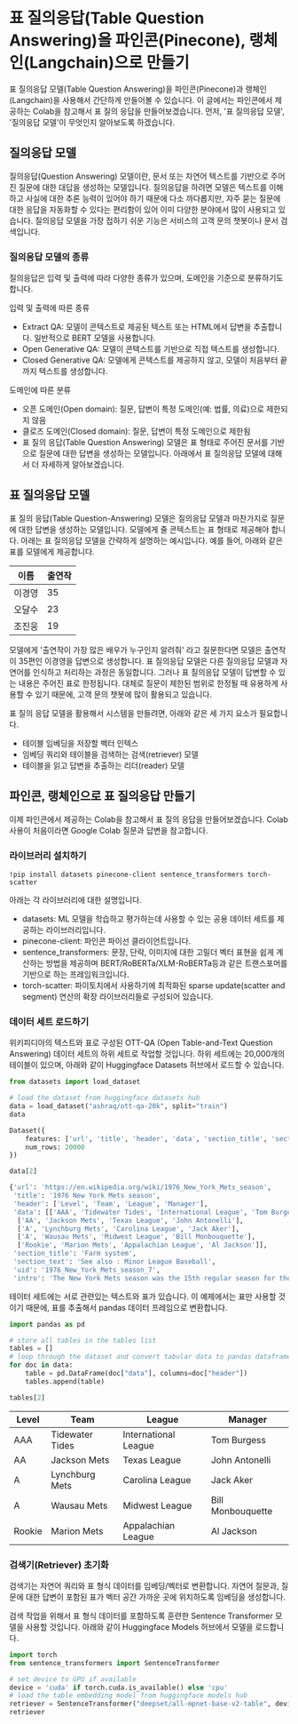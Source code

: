 # 표 질의응답(Table Question Answering)을 파인콘(Pinecone), 랭체인(Langchain)으로 만들기
표 질의응답 모델(Table Question Answering)을 파인콘(Pinecone)과 랭체인(Langchain)을 사용해서 간단하게 만들어볼 수 있습니다. 이 글에서는 파인콘에서 제공하는 Colab을 참고해서 표 질의 응답을 만들어보겠습니다. 먼저, '표 질의응답 모델', '질의응답 모델'이 무엇인지 알아보도록 하겠습니다.

## 질의응답 모델
질의응답(Question Answering) 모델이란, 문서 또는 자연어 텍스트를 기반으로 주어진 질문에 대한 대답을 생성하는 모델입니다. 질의응답을 하려면 모델은 텍스트를 이해하고 사실에 대한 추론 능력이 있어야 하기 때문에 다소 까다롭지만, 자주 묻는 질문에 대한 응답을 자동화할 수 있다는 편리함이 있어 이미 다양한 분야에서 많이 사용되고 있습니다. 질의응답 모델을 가장 접하기 쉬운 기능은 서비스의 고객 문의 챗봇이나 문서 검색입니다.

### 질의응답 모델의 종류
질의응답은 입력 및 출력에 따라 다양한 종류가 있으며, 도메인을 기준으로 분류하기도 합니다.

입력 및 출력에 따른 종류
* Extract QA: 모델이 콘텍스트로 제공된 텍스트 또는 HTML에서 답변을 추출합니다. 일반적으로 BERT 모델을 사용합니다.
* Open Generative QA: 모델이 콘텍스트를 기반으로 직접 텍스트를 생성합니다.
* Closed Generative QA: 모델에게 콘텍스트를 제공하지 않고, 모델이 처음부터 끝까지 텍스트를 생성합니다.  

도메인에 따른 분류
* 오픈 도메인(Open domain): 질문, 답변이 특정 도메인(예: 법률, 의료)으로 제한되지 않음
* 클로즈 도메인(Closed domain): 질문, 답변이 특정 도메인으로 제한됨
* 표 질의 응답(Table Question Answering) 모델은 표 형태로 주어진 문서를 기반으로 질문에 대한 답변을 생성하는 모델입니다. 아래에서 표 질의응답 모델에 대해서 더 자세하게 알아보겠습니다.
 
## 표 질의응답 모델
표 질의 응답(Table Question-Answering) 모델은 질의응답 모델과 마찬가지로 질문에 대한 답변을 생성하는 모델입니다. 모델에게 줄 콘텍스트는 표 형태로 제공해야 합니다. 아래는 표 질의응답 모델을 간략하게 설명하는 예시입니다.
예를 들어, 아래와 같은 표를 모델에게 제공합니다.


| 이름  | 출연작 |
|-----|-----|
| 이경영 | 35  |
| 오달수 | 23  |
| 조진웅 | 19  |


모델에게 '출연작이 가장 많은 배우가 누구인지 알려줘' 라고 질문한다면 모델은 출연작이 35편인 이경영을 답변으로 생성합니다.
표 질의응답 모델은 다른 질의응답 모델과 자연어를 인식하고 처리하는 과정은 동일합니다. 그러나  표 질의응답 모델이 답변할 수 있는 내용은 주어진 표로 한정됩니다. 대체로 질문이 제한된 범위로 한정될 때 유용하게 사용할 수 있기 때문에, 고객 문의 챗봇에 많이 활용되고 있습니다. 

표 질의 응답 모델을 활용해서 시스템을 만들려면, 아래와 같은 세 가지 요소가 필요합니다.
* 테이블 임베딩을 저장할 벡터 인텍스
* 임베딩 쿼리와 테이블을 검색하는 검색(retriever) 모델
* 테이블을 읽고 답변을 추출하는 리더(reader) 모델

## 파인콘, 랭체인으로 표 질의응답 만들기
이제 파인콘에서 제공하는 Colab을 참고해서 표 질의 응답을 만들어보겠습니다. Colab 사용이 처음이라면 Google Colab 질문과 답변을 참고합니다.

### 라이브러리 설치하기
```shell
!pip install datasets pinecone-client sentence_transformers torch-scatter
```

아래는 각 라이브러리에 대한 설명입니다.
* datasets: ML 모델을 학습하고 평가하는데 사용할 수 있는 공용 데이터 세트를 제공하는 라이브러리입니다.
* pinecone-client: 파인콘 파이선 클라이언트입니다.
* sentence_transformers: 문장, 단락, 이미지에 대한 고밀더 벡터 표현을 쉽게 계산하는 방법을 제공하며 BERT/RoBERTa/XLM-RoBERTa등과 같은 트랜스포머를 기반으로 하는 프레임워크입니다.
* torch-scatter: 파이토치에서 사용하기에 최적화된 sparse update(scatter and segment) 연산의 확장 라이브러리들로 구성되어 있습니다. 

### 데이터 세트 로드하기
위키피디아의 텍스트와 표로 구성된 OTT-QA (Open Table-and-Text Question Answering) 데이터 세트의 하위 세트로 작업할 것입니다. 하위 세트에는 20,000개의 테이블이 있으며, 아래와 같이 Huggingface Datasets 허브에서 로드할 수 있습니다.

```python
from datasets import load_dataset

# load the dataset from huggingface datasets hub
data = load_dataset("ashraq/ott-qa-20k", split="train")
data
```

```python
Dataset({
    features: ['url', 'title', 'header', 'data', 'section_title', 'section_text', 'uid', 'intro'],
    num_rows: 20000
})
```

```python
data[2]

```

```python
{'url': 'https://en.wikipedia.org/wiki/1976_New_York_Mets_season',
 'title': '1976 New York Mets season',
 'header': ['Level', 'Team', 'League', 'Manager'],
 'data': [['AAA', 'Tidewater Tides', 'International League', 'Tom Burgess'],
  ['AA', 'Jackson Mets', 'Texas League', 'John Antonelli'],
  ['A', 'Lynchburg Mets', 'Carolina League', 'Jack Aker'],
  ['A', 'Wausau Mets', 'Midwest League', 'Bill Monbouquette'],
  ['Rookie', 'Marion Mets', 'Appalachian League', 'Al Jackson']],
 'section_title': 'Farm system',
 'section_text': 'See also : Minor League Baseball',
 'uid': '1976_New_York_Mets_season_7',
 'intro': 'The New York Mets season was the 15th regular season for the Mets, who played home games at Shea Stadium. Led by manager Joe Frazier, the team had an 86-76 record and finished in third place in the National League East.'}
```

테이터 세트에는 서로 관련있는 텍스트와 표가 있습니다. 이 예제에서는 표만 사용할 것 이기 때문에, 표를 추출해서 pandas 데이터 프레임으로 변환합니다.

```python
import pandas as pd

# store all tables in the tables list
tables = []
# loop through the dataset and convert tabular data to pandas dataframes
for doc in data:
    table = pd.DataFrame(doc["data"], columns=doc["header"])
    tables.append(table)
```

```python
tables[2]
```

| Level  | Team            | League               | Manager           |
|--------|-----------------|----------------------|-------------------|
| AAA    | Tidewater Tides | International League | Tom Burgess       |
| AA     | Jackson Mets    | Texas League         | John Antonelli    |
| A      | Lynchburg Mets  | Carolina League      | Jack Aker         |
| A      | Wausau Mets     | Midwest League       | Bill Monbouquette |
| Rookie | Marion Mets     | Appalachian League   | Al Jackson        |


### 검색기(Retriever) 초기화
검색기는 자연어 쿼리와 표 형식 데이터를 임베딩/벡터로 변환합니다. 자연어 질문과, 질문에 대한 답변이 포함된 표가 벡터 공간 가까운 곳에 위치하도록 임베딩을 생성합니다. 

검색 작업을 위해서 표 형식 데이터를 포함하도록 훈련한 Sentence Transformer 모델을 사용할 것입니다. 아래와 같이 Huggingface Models 허브에서 모델을 로드합니다.

```python
import torch
from sentence_transformers import SentenceTransformer

# set device to GPU if available
device = 'cuda' if torch.cuda.is_available() else 'cpu'
# load the table embedding model from huggingface models hub
retriever = SentenceTransformer("deepset/all-mpnet-base-v2-table", device=device)
retriever

```
